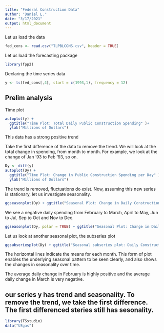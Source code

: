 ```yaml
---
title: "Federal Construction Data"
author: "Daniel L."
date: "3/17/2021"
output: html_document
---
```


Let us load the data

```r
fed_cons <- read.csv("TLPBLCONS.csv", header = TRUE)
```

Let us load the forecasting package

```r
library(fpp2)
```

Declaring the time series data

```r
y <- ts(fed_cons[,4], start = c(1993,1), frequency = 12)
```

## Prelim analysis

Time plot

```r
autoplot(y) +
  ggtitle("Time Plot: Total Daily Public Construction Spending" )+
  ylab("Millions of Dollars")
```

This data has a strong positive trend

Take the first difference of the data to remove the trend. We will look at the total change in spending, from month to month. For example, we look at the change of Jan '93 to Feb '93, so on.

```r
Dy <- diff(y)
autoplot(Dy) +
  ggtitle("Time Plot: Change in Public Construction Spending per Day" )+
  ylab("Millions of Dollars")
```

The trend is removed, fluctuations do exist. Now, assuming this new series is stationary, let us investigate seasonality.

```r
ggseasonplot(Dy) + ggtitle("Seasonal Plot: Change in Daily Construction Spending") + ylab("Millions of Dollars")
```

We see a negative daily spending from February to March, April to May, Jun to Jul, Sep to Oct and Nov to Dec.

```r
ggseasonplot(Dy, polar = TRUE) + ggtitle("Seasonal Plot: Change in Daily Construction Spending") + ylab("Millions of Dollars")
```


Let us look at another seasonal plot, the subseries plot

```r
ggsubseriesplot(Dy) + ggtitle("Seasonal subseries plot: Daily Construction Spending") + ylab("Millions of Dollars")
```
The horizontal lines indicate the means for each month. This form of plot enables the underlying seasonal pattern to be seen clearly, and also shows the changes in seasonality over time.

The average daily change in February is highly positive and the average daily change in March is very negative.

## our series y has trend and seasonality. To remove the trend, we take the first difference. The first differenced steries still has sesonality. 

```r
library(TSstudio)
data("USgas")
```

